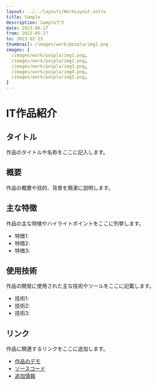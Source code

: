 ```yaml
---
layout: ../../layouts/WorkLayout.astro
title: Sample
description: Sampleです
date: 2023-06-17
from: 2022-05-27
to: 2023-02-23
thumbnail: /images/work/poipla/img1.png
images: [
  /images/work/poipla/img1.png,
  /images/work/poipla/img2.png,
  /images/work/poipla/img3.png,
  /images/work/poipla/img4.png,
  /images/work/poipla/img5.png,
]
---
```


# IT作品紹介

## タイトル

作品のタイトルや名称をここに記入します。

## 概要

作品の概要や目的、背景を簡潔に説明します。

## 主な特徴

作品の主な特徴やハイライトポイントをここに列挙します。

- 特徴1: 
- 特徴2: 
- 特徴3: 

## 使用技術

作品の開発に使用された主な技術やツールをここに記載します。

- 技術1:
- 技術2:
- 技術3:

## リンク

作品に関連するリンクをここに追加します。

- [作品のデモ](デモのURL)
- [ソースコード](ソースコードのURL)
- [追加情報](追加情報のURL)
